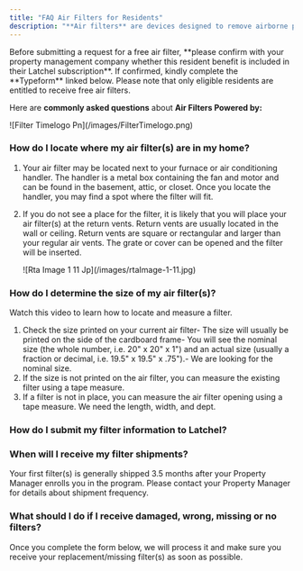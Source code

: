 ```yaml
---
title: "FAQ Air Filters for Residents"
description: "**Air filters** are devices designed to remove airborne particles, pollutants, and microorganisms that pose health risks and can harm the environment. The **Free Air Filter program** is one of the resident benefits that property management companies may include as part of their Latchel subscription."
---
```


<Warning>
  Before submitting a request for a free air filter, **please confirm with your property management company whether this resident benefit is included in their Latchel subscription**. If confirmed, kindly complete the **Typeform** linked below. Please note that only eligible residents are entitled to receive free air filters.
</Warning>

Here are **commonly asked questions** about **Air Filters Powered by:**

<Frame>
  ![Filter Timelogo Pn](/images/FilterTimelogo.png)
</Frame>

### **How do I locate where my air filter(s) are in my home?**

1. Your air filter may be located next to your furnace or air conditioning handler. The handler is a metal box containing the fan and motor and can be found in the basement, attic, or closet. Once you locate the handler, you may find a spot where the filter will fit.
2. If you do not see a place for the filter, it is likely that you will place your air filter(s) at the return vents. Return vents are usually located in the wall or ceiling. Return vents are square or rectangular and larger than your regular air vents. The grate or cover can be opened and the filter will be inserted.

   <Frame>
     ![Rta Image 1 11 Jp](/images/rtaImage-1-11.jpg)
   </Frame>

### **How do I determine the size of my air filter(s)?**

<Card title="What Size Air Filter Do I need? | Filter Time" icon="camera-movie" iconType="duotone" horizontal href="https://youtu.be/X-NTd8xZFzA?si=xD5AUSQSRQ_mFILy">
  Watch this video to learn how to locate and measure a filter.
</Card>

1. Check the size printed on your current air filter- The size will usually be printed on the side of the cardboard frame- You will see the nominal size (the whole number, i.e. 20" x 20" x 1") and an actual size (usually a fraction or decimal, i.e. 19.5" x 19.5" x .75").- We are looking for the nominal size.
2. If the size is not printed on the air filter, you can measure the existing filter using a tape measure.
3. If a filter is not in place, you can measure the air filter opening using a tape measure. We need the length, width, and dept.

### **How do I submit my filter information to Latchel?**

<CardGroup cols={2}>
  <Card title="Need an air filter? Please complete this typeform." icon="file-pen" iconType="duotone" horizontal href="https://latchel.typeform.com/to/ve5O9pds">
    
  </Card>
</CardGroup>

### **When will I receive my filter shipments?**

Your first filter(s) is generally shipped 3.5 months after your Property Manager enrolls you in the program. Please contact your Property Manager for details about shipment frequency.

### **What should I do if I receive damaged, wrong, missing or no filters?**

Once you complete the form below, we will process it and make sure you receive your replacement/missing filter(s) as soon as possible.

<CardGroup cols={2}>
  <Card title="Damaged, wrong, missing, no filter? Fill out this typeform." icon="message-pen" iconType="duotone" horizontal href="https://latchel.typeform.com/to/lKZfspdn">
    
  </Card>
</CardGroup>